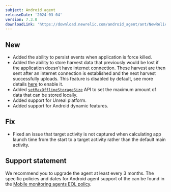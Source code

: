 ```yaml
---
subject: Android agent
releaseDate: '2024-03-04'
version: 7.3.0
downloadLink: 'https://download.newrelic.com/android_agent/ant/NewRelic_Android_Agent_7.3.0.zip'
---
```


## New

* Added the ability to persist events when application is force killed.
* Added the ability to store harvest data that previously would be lost if the application doesn't have internet connection. These harvest are then sent after an internet connection is established and the next harvest successfully uploads. This feature is disabled by default, see more details [here](/docs/mobile-monitoring/new-relic-mobile/mobile-sdk/configure-settings/#android-offline-storage) to enable it. 
* Added [`setMaxOfflineStorageSize`](/docs/mobile-monitoring/new-relic-mobile/mobile-sdk/set-max-offline-storage/#android) API to set the maximum amount of data that can be stored locally. 
* Added support for Unreal platform.
* Added support for Android dynamic features.

## Fix

* Fixed an issue that target activity is not captured when calculating app launch time from the start to a target activity rather than the default main activity.


## Support statement

We recommend you to upgrade the agent at least every 3 months. The specific policies and dates for Android agent support of the can be found in the [Mobile monitoring agents EOL policy](/docs/mobile-monitoring/new-relic-mobile/get-started/mobile-agents-eol-policy/#android-eol).
